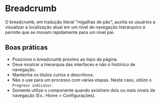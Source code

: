 
# Breadcrumb

O breadcrumb, em tradução literal "migalhas de pão", auxilia os usuários a visualizar a localização atual em um nível de navegação hierárquico e permite que se movam rapidamente para um nível pai.

## Boas práticas

- Posicione o breadcrumb próximo ao topo da página.
- Deve mostrar a hierarquia das interfaces e não o histórico de navegação.
- Mantenha os títulos curtos e descritivos.
- Não o use para um processo com várias etapas. Neste caso, utilize o `Progress indicator`.
- Somente utilize o componente quando existirem dois ou mais níveis de navegação (Ex.: Home > Configurações).

<Demo src='pages/components/breadcrumb/Breadcrumb' />
